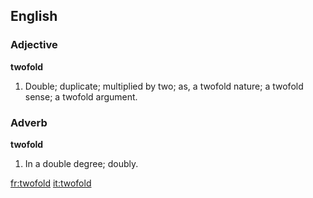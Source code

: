 ==English==

===Adjective===

'''twofold'''

#Double; duplicate; multiplied by two; as, a twofold nature; a twofold sense; a twofold argument.

===Adverb===

'''twofold'''

#In a double degree; doubly.

[[fr:twofold]]
[[it:twofold]]